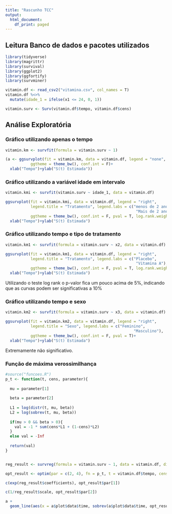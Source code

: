 ```yaml
---
title: "Rascunho TCC"
output:
  html_document:
    df_print: paged
---
```


## Leitura Banco de dados e pacotes utilizados

```r
library(tidyverse)
library(magrittr)
library(survival)
library(ggplot2)
library(ggfortify)
library(survminer)

vitamin.df <- read_csv2("vitamina.csv", col_names = T)
vitamin.df %<>% 
  mutate(idade_1 = ifelse(x1 <= 24, 0, 1))

vitamin.surv <- Surv(vitamin.df$tempo, vitamin.df$cens)
```


## Análise Exploratória

### Gráfico utilizando apenas o tempo

```r
vitamin.km <- survfit(formula = vitamin.surv ~ 1)

(a <- ggsurvplot(fit = vitamin.km, data = vitamin.df, legend = "none",
           ggtheme = theme_bw(), conf.int = F)+
  xlab("Tempo")+ylab("S(t) Estimada"))
```


### Gráfico utilizando a variável idade em intervalo

```r
vitamin.kmi <- survfit(vitamin.surv ~ idade_1, data = vitamin.df)

ggsurvplot(fit = vitamin.kmi, data = vitamin.df, legend = "right",
           legend.title = "Tratamento", legend.labs = c("menos de 2 anos",
                                                         "Mais de 2 anos"),
           ggtheme = theme_bw(), conf.int = F, pval = T, log.rank.weights = "n")+
  xlab("Tempo")+ylab("S(t) Estimada")

```



### Gráfico utilizando tempo e tipo de tratamento

```r
vitamin.km1 <- survfit(formula = vitamin.surv ~ x2, data = vitamin.df)

ggsurvplot(fit = vitamin.km1, data = vitamin.df, legend = "right",
           legend.title = "Tratamento", legend.labs = c("Placebo",
                                                         "Vitamina A"),
           ggtheme = theme_bw(), conf.int = F, pval = T, log.rank.weights = "n")+
  xlab("Tempo")+ylab("S(t) Estimada")
```

Utilizando o teste log rank o p-valor fica um pouco acima de 5%, indicando que as curvas podem ser significativas a 10%

### Gráfico utilizando tempo e sexo

```r
vitamin.km2 <- survfit(formula = vitamin.surv ~ x3, data = vitamin.df)

ggsurvplot(fit = vitamin.km2, data = vitamin.df, legend = "right",
           legend.title = "Sexo", legend.labs = c("Feminino",
                                                        "Masculino"),
           ggtheme = theme_bw(), conf.int = F, pval = T)+
  xlab("Tempo")+ylab("S(t) Estimada")
```

Extremamente não significativo.

### Função de máxima verossimilhança

```r
#source("funcoes.R")
p_t <- function(t, cens, parameter){
  
  mu = parameter[1]
  
  beta = parameter[2]
  
  L1 = log(distr(t, mu, beta))
  L2 = log(sobrev(t, mu, beta))
  
  if(mu > 0 && beta > 0){
    val = -1 * sum(cens*L1 + (1-cens)*L2)
  }
  else val = -Inf
  
  return(val)
}


reg_result <- survreg(formula = vitamin.surv ~ 1, data = vitamin.df, dist = "loglogistic")

opt_result <- optim(par = c(2, 4), fn = p_t, t = vitamin.df$tempo, cens = vitamin.df$cens)

c(exp(reg_result$coefficients), opt_result$par[1])

c(1/reg_result$scale, opt_result$par[2])
```

```r
a + 
  geom_line(aes(x = a$plot$data$time, sobrev(a$plot$data$time, opt_result$par[1], opt_result$par[2])))
```
 


